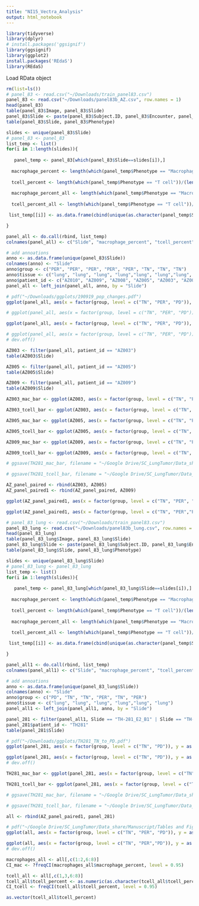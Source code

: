 ```yaml
---
title: "NI15_Vectra_Analysis"
output: html_notebook
---
```


```r
library(tidyverse)
library(dplyr)
# install.packages('ggsignif')
library(ggsignif)
library(ggplot2)
install.packages('REdaS')
library(REdaS)
```

Load RData object 
```r
rm(list=ls())
# panel_83 <- read.csv("~/Downloads/train_panel83.csv")
panel_83 <- read.csv("~/Downloads/panel83b_AZ.csv", row.names = 1)
head(panel_83)
table(panel_83$Image, panel_83$Slide)
panel_83$Slide <- paste(panel_83$Subject.ID, panel_83$Encounter, panel_83$Block, sep = "_")
table(panel_83$Slide, panel_83$Phenotype)
```

```r
slides <- unique(panel_83$Slide)
# panel_83 <- panel_83
list_temp <- list()
for(i in 1:length(slides)){
 
   panel_temp <- panel_83[which(panel_83$Slide==slides[i]),]
  
  macrophage_percent <- length(which(panel_temp$Phenotype == "Macrophage"))/(length(which(panel_temp$Phenotype == "Macrophage")) + length(which(panel_temp$Phenotype == "T cell")))
  
  tcell_percent <- length(which(panel_temp$Phenotype == "T cell"))/(length(which(panel_temp$Phenotype == "Macrophage")) + length(which(panel_temp$Phenotype == "T cell")))
  
  macrophage_percent_all <- length(which(panel_temp$Phenotype == "Macrophage"))/(length(rownames(panel_temp)))
 
  tcell_percent_all <- length(which(panel_temp$Phenotype == "T cell"))/(length(rownames(panel_temp)))

 list_temp[[i]] <- as.data.frame(cbind(unique(as.character(panel_temp$Slide)), macrophage_percent, tcell_percent, macrophage_percent_all, tcell_percent_all))

}

panel_all <- do.call(rbind, list_temp)
colnames(panel_all) <- c("Slide", "macrophage_percent", "tcell_percent", "macrophage_percent_all", "tcell_percent_all")
```

```r
# add annoations
anno <- as.data.frame(unique(panel_83$Slide))
colnames(anno) <- "Slide"
anno$group <- c("PER", "PER", "PER", "PER", "PER", "TN", "TN", "TN")
anno$tissue <- c("lung", "lung", "lung", "lung","lung", "lung","lung", "lung")
anno$patient_id <- c("AZ010", "AZ009", "AZ008", "AZ005", "AZ003", "AZ009","AZ005","AZ003")
panel_all <- left_join(panel_all, anno, by = "Slide")
```


```r
# pdf("~/Downloads/ggplots/190919_pop_changes.pdf")
ggplot(panel_all, aes(x = factor(group, level = c("TN", "PER", "PD")), y = as.numeric(as.character(macrophage_percent)))) + geom_point() + ggtitle("% Macrophages/Immune Cells") + geom_signif(comparisons = list(c("PD", "PER")), map_signif_level=TRUE, y_position = 1.10) + geom_signif(comparisons = list(c("TN", "PER")), map_signif_level=TRUE, y_position = 1) + geom_signif(comparisons = list(c("TN", "PD")), map_signif_level=TRUE, y_position = 1.25) + xlab("Group") + ylab("Percent")

# ggplot(panel_all, aes(x = factor(group, level = c("TN", "PER", "PD")), y = as.numeric(as.character(macrophage_percent_all)))) + geom_point() + ggtitle("% Macrophages/All cells") + geom_signif(comparisons = list(c("PD", "PER")), map_signif_level=TRUE, y_position = 1.10) + geom_signif(comparisons = list(c("TN", "PER")), map_signif_level=TRUE) + geom_signif(comparisons = list(c("TN", "PD")), map_signif_level=TRUE, y_position = 1.25) + xlab("Group") + ylab("Percent")

ggplot(panel_all, aes(x = factor(group, level = c("TN", "PER", "PD")), y = as.numeric(as.character(tcell_percent)))) + geom_point() + ggtitle("% T cells/Immune Cells") + geom_signif(comparisons = list(c("PD", "PER")), map_signif_level=TRUE, y_position = 1.10) + geom_signif(comparisons = list(c("TN", "PER")), map_signif_level=TRUE, y_position = 1) + geom_signif(comparisons = list(c("TN", "PD")), map_signif_level=TRUE, y_position = 1.25) + xlab("Group") + ylab("Percent")

# ggplot(panel_all, aes(x = factor(group, level = c("TN", "PER", "PD")), y = as.numeric(as.character(tcell_percent_all)))) + geom_point() + ggtitle("% T cells/All Cells") + geom_signif(comparisons = list(c("PD", "PER")), map_signif_level=TRUE, y_position = 1.10) + geom_signif(comparisons = list(c("TN", "PER")), map_signif_level=TRUE) + geom_signif(comparisons = list(c("TN", "PD")), map_signif_level=TRUE, y_position = 1.25) + xlab("Group") + ylab("Percent")
# dev.off()
```


```r
AZ003 <- filter(panel_all, patient_id == "AZ003")
table(AZ003$Slide)

AZ005 <- filter(panel_all, patient_id == "AZ005")
table(AZ005$Slide)

AZ009 <- filter(panel_all, patient_id == "AZ009")
table(AZ009$Slide)

AZ003_mac_bar <- ggplot(AZ003, aes(x = factor(group, level = c("TN", "PER")), y = as.numeric(as.character(macrophage_percent)), group = 1)) + geom_bar(position = "dodge",stat = "identity") + ylab("macrophage percent") + xlab("group")

AZ003_tcell_bar <- ggplot(AZ003, aes(x = factor(group, level = c("TN", "PER")), y = as.numeric(as.character(tcell_percent)), group = 1)) + geom_bar(position = "dodge",stat = "identity") + ylab("tcell percent") + xlab("group")

AZ005_mac_bar <- ggplot(AZ005, aes(x = factor(group, level = c("TN", "PER")), y = as.numeric(as.character(macrophage_percent)), group = 1)) + geom_bar(position = "dodge",stat = "identity") + ylab("macrophage percent") + xlab("group")

AZ005_tcell_bar <- ggplot(AZ005, aes(x = factor(group, level = c("TN", "PER")), y = as.numeric(as.character(tcell_percent)), group = 1)) + geom_bar(position = "dodge",stat = "identity") + ylab("tcell percent") + xlab("group")

AZ009_mac_bar <- ggplot(AZ009, aes(x = factor(group, level = c("TN", "PER")), y = as.numeric(as.character(macrophage_percent)), group = 1)) + geom_bar(position = "dodge",stat = "identity") + ylab("macrophage percent") + xlab("group")

AZ009_tcell_bar <- ggplot(AZ009, aes(x = factor(group, level = c("TN", "PER")), y = as.numeric(as.character(tcell_percent)), group = 1)) + geom_bar(position = "dodge",stat = "identity") + ylab("tcell percent") + xlab("group")

# ggsave(TH281_mac_bar, filename = "~/Google Drive/SC_LungTumor/Data_share/Manuscript/Tables and Figures/Figures_illustrator/Figure_5_Sup/TH281_mac_bar.pdf", width = 5, height = 5)

# ggsave(TH281_tcell_bar, filename = "~/Google Drive/SC_LungTumor/Data_share/Manuscript/Tables and Figures/Figures_illustrator/Figure_5_Sup/TH281_tcell_bar.pdf", width = 5, height = 5)
```

```r
AZ_panel_paired <- rbind(AZ003, AZ005)
AZ_panel_paired1 <- rbind(AZ_panel_paired, AZ009)

ggplot(AZ_panel_paired1, aes(x = factor(group, level = c("TN", "PER", "PD")), y = as.numeric(as.character(macrophage_percent)), fill = patient_id)) + geom_bar(position = "dodge",stat = "identity") + ylab("macrophage percent") + xlab("group") + facet_grid(.~patient_id)

ggplot(AZ_panel_paired1, aes(x = factor(group, level = c("TN", "PER","PD")), y = as.numeric(as.character(tcell_percent)), fill = patient_id)) + geom_bar(position = "dodge",stat = "identity") + ylab("tcell percent") + xlab("group") + facet_grid(.~patient_id)
```

```r
# panel_83_lung <- read.csv("~/Downloads/train_panel83.csv")
panel_83_lung <- read.csv("~/Downloads/panel83b_lung.csv", row.names = 1)
head(panel_83_lung)
table(panel_83_lung$Image, panel_83_lung$Slide)
panel_83_lung$Slide <- paste(panel_83_lung$Subject.ID, panel_83_lung$Encounter, panel_83_lung$Block, sep = "_")
table(panel_83_lung$Slide, panel_83_lung$Phenotype)
```

```r
slides <- unique(panel_83_lung$Slide)
# panel_83_lung <- panel_83_lung
list_temp <- list()
for(i in 1:length(slides)){
 
   panel_temp <- panel_83_lung[which(panel_83_lung$Slide==slides[i]),]
  
  macrophage_percent <- length(which(panel_temp$Phenotype == "Macrophage"))/(length(which(panel_temp$Phenotype == "Macrophage")) + length(which(panel_temp$Phenotype == "T cell")))
  
  tcell_percent <- length(which(panel_temp$Phenotype == "T cell"))/(length(which(panel_temp$Phenotype == "Macrophage")) + length(which(panel_temp$Phenotype == "T cell")))
  
  macrophage_percent_all <- length(which(panel_temp$Phenotype == "Macrophage"))/(length(rownames(panel_temp)))
 
  tcell_percent_all <- length(which(panel_temp$Phenotype == "T cell"))/(length(rownames(panel_temp)))

 list_temp[[i]] <- as.data.frame(cbind(unique(as.character(panel_temp$Slide)), macrophage_percent, tcell_percent, macrophage_percent_all, tcell_percent_all))

}

panel_all1 <- do.call(rbind, list_temp)
colnames(panel_all1) <- c("Slide", "macrophage_percent", "tcell_percent", "macrophage_percent_all", "tcell_percent_all")
```

```r
# add annoations
anno <- as.data.frame(unique(panel_83_lung$Slide))
colnames(anno) <- "Slide"
anno$group <- c("PD", "TN", "TN", "PER", "TN", "PER")
anno$tissue <- c("lung", "lung", "lung", "lung","lung", "lung")
panel_all1 <- left_join(panel_all1, anno, by = "Slide")
```

```r
panel_281 <- filter(panel_all1, Slide == "TH-281_E2_B1" | Slide == "TH-281_E3_B1")
panel_281$patient_id <- "TH281"
table(panel_281$Slide)

# pdf("~/Downloads/ggplots/TH281_TN_to_PD.pdf")
ggplot(panel_281, aes(x = factor(group, level = c("TN", "PD")), y = as.numeric(as.character(macrophage_percent)), group = 1)) + geom_point() + ggtitle("% Macrophages/Immune Cells") + geom_line()

ggplot(panel_281, aes(x = factor(group, level = c("TN", "PD")), y = as.numeric(as.character(tcell_percent)), group = 1)) + geom_point() + ggtitle("% T cells/Immune Cells") + geom_line()
# dev.off()

TH281_mac_bar <- ggplot(panel_281, aes(x = factor(group, level = c("TN", "PD")), y = as.numeric(as.character(macrophage_percent)), group = 1)) + geom_bar(position = "dodge",stat = "identity") + ylab("macrophage percent") + xlab("group")

TH281_tcell_bar <- ggplot(panel_281, aes(x = factor(group, level = c("TN", "PD")), y = as.numeric(as.character(tcell_percent)), group = 1)) + geom_bar(position = "dodge",stat = "identity") + ylab("tcell percent") + xlab("group")

# ggsave(TH281_mac_bar, filename = "~/Google Drive/SC_LungTumor/Data_share/Manuscript/Tables and Figures/Figures_illustrator/Figure_5_Sup/TH281_mac_bar.pdf", width = 5, height = 5)

# ggsave(TH281_tcell_bar, filename = "~/Google Drive/SC_LungTumor/Data_share/Manuscript/Tables and Figures/Figures_illustrator/Figure_5_Sup/TH281_tcell_bar.pdf", width = 5, height = 5)
```

```r
all <- rbind(AZ_panel_paired1, panel_281)

# pdf("~/Google Drive/SC_LungTumor/Data_share/Manuscript/Tables and Figures/Figures_illustrator/Figure_5_Sup/Vectradata_20092019.pdf")
ggplot(all, aes(x = factor(group, level = c("TN", "PER", "PD")), y = as.numeric(as.character(macrophage_percent)), fill = patient_id)) + geom_bar(position = "dodge",stat = "identity") + ylab("macrophage percent") + xlab("group") + facet_grid(.~patient_id)

ggplot(all, aes(x = factor(group, level = c("TN", "PER","PD")), y = as.numeric(as.character(tcell_percent)), fill = patient_id)) + geom_bar(position = "dodge",stat = "identity") + ylab("tcell percent") + xlab("group") + facet_grid(.~patient_id)
# dev.off()
```


```r
macrophages_all <- all[,c(1:2,6:8)]
CI_mac <- ?freqCI(macrophages_all$macrophage_percent, level = 0.95)
```

```r
tcell_all <- all[,c(1,3,6:8)]
tcell_all$tcell_percent <- as.numeric(as.character(tcell_all$tcell_percent))*100
CI_tcell <- freqCI(tcell_all$tcell_percent, level = 0.95)

as.vector(tcell_all$tcell_percent)

```

